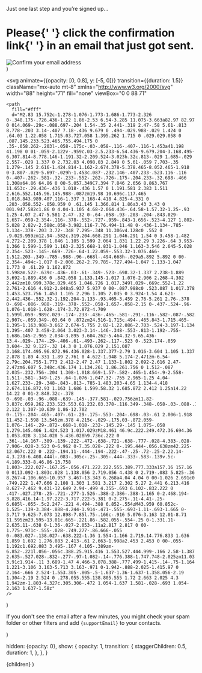 

<p className="max-w-sm mx-auto opacity-80 text-blue-200 md:text-base text-sm">Just one last step and you’re signed up...</p>

<h1
  animate={{opacity: [0, 1], y: [10, 0]}}
  className="max-w-sm mx-auto md:text-4xl text-2xl pb-8 pt-4"
>Please{' '} <strong className="font-semibold bg-gradient-to-l from-sky-50 to-fuchsia-200 bg-clip-text text-transparent decoration-clone">click the confirmation link</strong>{' '}  in an email that just got sent.</h1>

<EmailConfirmImage />
<Message />
<Signature />

  <div className="max-w-sm mx-auto">
    <Image
      src={require('../../public/images/emails/email-confirm@2x.png')}
      width={956 / 2.5}
      height={515 / 2.5}
      quality={100}
      alt="Confirm your email address"
      placeholder="blur"
    />
  </div>
)

  <svg
    animate={{opacity: [0, 0.8], y: [-5, 0]}}
    transition={{duration: 1.5}}
    className="mx-auto mt-8"
    xmlns="http://www.w3.org/2000/svg"
    width="88"
    height="71"
    fill="none"
    viewBox="0 0 88 71"
  >
    <path
      fill="#fff"
      d="M2.83 15.752c-1.278-1.076-1.773-1.686-1.773-2.326 0-.348.175-.726.436-1.22 1.86-2.53 6.54-3.285 11.075-3.663a82.97 82.97 0 014.069-.29c-.088.697-.204 1.54-.35 2.441-.319 2.47-.58 5.61-.813 8.778-.203 3.14-.407 7.18-.436 9.679 0 .494-.029.988-.029 1.424 0 .64.03 1.22.058 1.715.03.727.058 1.395.262 1.715 0 .029.029.058 0 .087.145.233.523.465.755.494.175 0 .35-.058.262-.203l-.058-.175c-.03-.058-.116-.407-.116-1.453a41.198 41.198 0 01-.059-2.122v-.959c.03-2.5.233-6.54.436-9.679.204-3.168.495-6.307.814-8.778.146-1.191.32-2.209.524-3.023h.32c.813-.029 1.685-.029 2.557-.029 1.337 0 2.732.03 4.098.03 2.849 0 5.61-.059 7.703-.35 1.279-.145 2.616-1.424.814-1.162-2.674.378-5.378.465-8.052.465-1.918 0-3.807-.029-5.697-.029h-1.453c.087-.232.146-.407.233-.523.116-.116 0-.407-.262-.581-.32-.233-.552-.262-.726-.175-.204.233-.32.698-.466 1.308a64.86 64.86 0 00-5.057.349C7.394 7.846 2.656 8.863.767 11.653c-.29.436-.436 1.018-.436 1.57 0 1.191.581 2.383 1.511 2.616.552.145.96.145.988-.087zm19.98 10.696c.117.465 1.018.843.989.407.116-1.337 3.168-4.418 4.825-4.331 0 .203-.058.552-.058.959 0 .61.145 1.366.814 1.86a3.43 3.43 0 001.947.582c1.86 0 4.04-1.105 4.68-2.064.436-.64.58-1.57.32-1.25-.93 1.25-4.07 2.47-5.581 2.47-.32 0-.64-.058-.93-.203-.204-.843.029-1.657-.059-2.354-.116-.378-.552-.727-.959-.843-1.656-.523-4.127 1.802-5.028 2.82v-2.588c.058-3.982.116-7.76.494-11.48 0-.436-1.134-.785-1.134-.378-.203 3.72-.348 7.295-.348 11.306v4.128c0 .552 0 .9.029.959zm12.94-.582c.319.204.668.291 1.046.291 1.54 0 3.458-1.482 4.272-2.209.378 1.046 1.105 1.599 2.064 1.831 1.22.29 3.226-.64 3.953-1.366 1.599-1.599 1.163-2.325.668-1.831-1.046 1.163-3.546 2.645-5.028 2.354-.523-.145-.669-.726-.64-1.22.059-.553.32-1.076.466-1.512.203-.349-.785-.988-.96-.668l-.494.668h-.029a5.892 5.892 0 00-2.354-.494c-1.017 0-2.006.262-2.79.785-.727.494-1.047 1.133-1.047 1.773 0 .61.29 1.162.872 1.598zm.522-.639c-.436-.03-.61-.349-.523-.698.32-1.337 2.238-1.889 3.692-1.889.436 0 .842.058 1.133.145-1.017 1.076-2.906 2.268-4.302 2.442zm10.999.378c.029.465 1.046.726 1.017.349l.029-.669c.552-1.22 2.761-2.616 4.912-2.848a5.937 5.937 0 00-.087.988c0 .523.087 1.017.378 1.453.523.756 1.453 1.105 2.296 1.105 2.035 0 3.924-1.54 4.621-2.442.436-.552.32-1.192.204-1.133-.93.465-3.459 2.76-5.261 2.76-.378 0-.698-.086-.988-.319-.378-.552-.058-1.657-.058-2.15 0-.437-.524-.96-1.076-1.018-1.628-.174-3.72.872-4.709 1.599l.059-.989c.029-.174-.233-.436-.465-.581-.291-.116-.582-.087-.582.116l-.29 2.907c-.059.349-.03.64 0 .872zm24.516-1.715c.494-.465.843-1.715.465-1.395-1.163.988-3.662 2.674-5.755 2.82-1.22.086-2.703-.524-3.197-1.134 1.395-.407 3.459-2.064 3.023-3.14-.146-.348-.553-.813-1.192-.755-1.686.145-2.965 2.034-3.895 3.604.262-5.464.32-9.65.436-13.4-.029-.174-.29-.406-.61-.493-.262-.117-.523 0-.523.174-.059 3.604-.32 9.127-.32 14.3 0 1.076.029 2.151.087 3.168.174.495.96.872.96.436.028-1.337.377-2.79 1.016-3.604 1.105 1.337 2.878 1.89 4.331 1.89 2.761 0 4.622-1.948 5.174-2.471zm-6.54-2.79c.204.755-1.773 2.412-2.47 2.47 1.133-1.802 2.092-2.616 2.47-2.47zm6.607 5.348c.436.174 1.134.261 1.86.261.756 0 1.512-.087 2.035-.232.756-.204 1.308-1.018.669-1.57-.582-.465-1.454-.9-2.558-1.511-.581-.349-1.25-.64-1.076-1.047.32-.755 2.965-1.25 4.04-1.627.233-.29-.348-.843-.813-.785-1.483.203-4.65 1.134-4.418 2.674.116.872.93 1.163 1.686 1.599.58.32 1.685.872 2.412 1.25a14.22 14.22 0 01-2.848.32c-.378 0-.698-.03-.96-.088-.639-.145-.377.581-.029.756zm11.82-3.837c.059.262.233.523.553.61.232.03.378-.116.349-.348-.058-.03-.088-.175-.058-.465-.088-2.122 1.307-10.639 1.86-12.702 0-.175-.204-.465-.407-.61-.29-.175-.553-.204-.698-.03-.61 2.006-1.918 11.452-1.598 13.545zm.378 4.215c-.029-.175.03-.872.059-1.076-.146-.29-.872-.668-1.018-.232-.145.29-.145 1.075-.058 1.279.145.406 1.424.523 1.017.029zM18.461 46.9c.222.249.472.36.694.36 1.053.028 3.134.028 5.436.028h9.736c.222 0 .361-.14.167-.389-.139-.222-.472-.638-.721-.638-.777-.028-4.383-.028-7.906-.028-3.523 0-6.962 0-7.35.028-.222 0-.195.444-.056.638zm42.225-12.067c.222 0 .222-.194.11-.444-.194-.222-.47-.25-.72-.25-2.22.14-4.3.278-6.408.444l-.083-.305c-.25-.305-.444-.333-.583-.139v.5c-4.189.333-8.46.86-13.758 1.803-.222.027-.167.25-.056.471.222.222.555.389.777.333a157.16 157.16 0 0113.092-1.803c.028 1.138.056 2.719.056 4.438 0 2.719-.083 5.825-.36 8.267-4.106.665-10.957 3.467-13.343 6.268a4.04 4.04 0 00-1.026 2.691c0 .749.222 1.47.666 2.108 1.303 1.581 3.217 2.302 5.27 2.441 6.213.416 8.627-7.462 9.431-12.649 2.94-.499 4.355-.693 6.102-.832.222 0 .417-.027.278-.25-.721-.277-1.526-.388-2.386-.388-1.165 0-2.468.194-3.828.416.14-1.97.222-3.717.222-5.381 0-2.275-.11-4.41-.25-6.685l-.055-.5c2.247-.221 4.494-.388 6.852-.554zM43.959 60.852c-1.525-.139-3.384-.888-4.244-1.914-.471-.555-.693-1.11-.693-1.665 0-3.717 9.625-7.073 12.898-7.85l.75-.166c-.916 5.076-3.163 12.01-8.71 11.595zm23.595-13.01c.665-.221.86-.582.055-.554-.25 0-1.331.11-2.635.11-.638 0-1.36-.027-2.053-.11a2.817 2.817 0 00-1.775-.971c-.555-.028-.749.277-.86.666-.055 0-.083.027-.138.027-.638.222-1.36 1.554-1.166 2.719.14.776.833 1.636 1.859 1.692 1.276.083 2.413-.61 2.663-1.998a2.453 2.453 0 00-.055-1.192c1.692.083 3.495-.167 4.105-.389zm-6.852-.221l.056-.056c.388.25.915.416 1.553.527.444.999-.166 2.58-1.387 2.635-.527.028-.832-.277-.97-1.082-.14-.776.388-1.747.748-2.025zm11.03 3.91c1.914-.11 3.689-1.47 4.466-3.078.388-.777.499-1.415-.14-.75-1.164 1.221-3.106 3.163-5.713 3.163-.971 0-1.942-.888-2.025-1.415.97 0 2.164-.666 2.524-1.553.305-.805-.5-1.637-1.36-1.637-1.358.056-2.19 1.304-2.19 2.524 0 .278.055.555.138.805.555 1.72 2.663 2.025 4.3 1.942zm-1.803-4.327c.305.306-.472 1.054-1.637 1.581-.028-.693 1.054-2.163 1.637-1.58z"
    />
  </svg>
)

  <p
    animate={{opacity: [0, 0.7], y: [-10, 0]}}
    transition={{delay: 0.2}}
    className="max-w-sm mx-auto md:text-sm text-xs pt-8"
  >
    If you don't see the email after a few minutes, you might check your spam
    folder or other filters and add <code>{supportEmail}</code> to your
    contacts.
  </p>
)

  hidden: {opacity: 0},
  show: {
    opacity: 1,
    transition: {
      staggerChildren: 0.5,
      duration: 1,
    },
  },
}



  <Layout footer={null}>
{children}
  </Layout>
)
